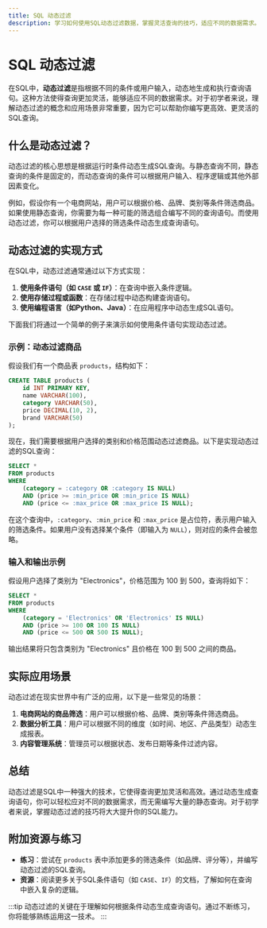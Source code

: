 ```yaml
---
title: SQL 动态过滤
description: 学习如何使用SQL动态过滤数据，掌握灵活查询的技巧，适应不同的数据需求。
---
```


# SQL 动态过滤

在SQL中，**动态过滤**是指根据不同的条件或用户输入，动态地生成和执行查询语句。这种方法使得查询更加灵活，能够适应不同的数据需求。对于初学者来说，理解动态过滤的概念和应用场景非常重要，因为它可以帮助你编写更高效、更灵活的SQL查询。

## 什么是动态过滤？

动态过滤的核心思想是根据运行时条件动态生成SQL查询。与静态查询不同，静态查询的条件是固定的，而动态查询的条件可以根据用户输入、程序逻辑或其他外部因素变化。

例如，假设你有一个电商网站，用户可以根据价格、品牌、类别等条件筛选商品。如果使用静态查询，你需要为每一种可能的筛选组合编写不同的查询语句。而使用动态过滤，你可以根据用户选择的筛选条件动态生成查询语句。

## 动态过滤的实现方式

在SQL中，动态过滤通常通过以下方式实现：

1. **使用条件语句（如 `CASE` 或 `IF`）**：在查询中嵌入条件逻辑。
2. **使用存储过程或函数**：在存储过程中动态构建查询语句。
3. **使用编程语言（如Python、Java）**：在应用程序中动态生成SQL语句。

下面我们将通过一个简单的例子来演示如何使用条件语句实现动态过滤。

### 示例：动态过滤商品

假设我们有一个商品表 `products`，结构如下：

```sql
CREATE TABLE products (
    id INT PRIMARY KEY,
    name VARCHAR(100),
    category VARCHAR(50),
    price DECIMAL(10, 2),
    brand VARCHAR(50)
);
```

现在，我们需要根据用户选择的类别和价格范围动态过滤商品。以下是实现动态过滤的SQL查询：

```sql
SELECT *
FROM products
WHERE 
    (category = :category OR :category IS NULL)
    AND (price >= :min_price OR :min_price IS NULL)
    AND (price <= :max_price OR :max_price IS NULL);
```

在这个查询中，`:category`、`:min_price` 和 `:max_price` 是占位符，表示用户输入的筛选条件。如果用户没有选择某个条件（即输入为 `NULL`），则对应的条件会被忽略。

### 输入和输出示例

假设用户选择了类别为 "Electronics"，价格范围为 100 到 500，查询将如下：

```sql
SELECT *
FROM products
WHERE 
    (category = 'Electronics' OR 'Electronics' IS NULL)
    AND (price >= 100 OR 100 IS NULL)
    AND (price <= 500 OR 500 IS NULL);
```

输出结果将只包含类别为 "Electronics" 且价格在 100 到 500 之间的商品。

## 实际应用场景

动态过滤在现实世界中有广泛的应用，以下是一些常见的场景：

1. **电商网站的商品筛选**：用户可以根据价格、品牌、类别等条件筛选商品。
2. **数据分析工具**：用户可以根据不同的维度（如时间、地区、产品类型）动态生成报表。
3. **内容管理系统**：管理员可以根据状态、发布日期等条件过滤内容。

## 总结

动态过滤是SQL中一种强大的技术，它使得查询更加灵活和高效。通过动态生成查询语句，你可以轻松应对不同的数据需求，而无需编写大量的静态查询。对于初学者来说，掌握动态过滤的技巧将大大提升你的SQL能力。

## 附加资源与练习

- **练习**：尝试在 `products` 表中添加更多的筛选条件（如品牌、评分等），并编写动态过滤的SQL查询。
- **资源**：阅读更多关于SQL条件语句（如 `CASE`、`IF`）的文档，了解如何在查询中嵌入复杂的逻辑。

:::tip
动态过滤的关键在于理解如何根据条件动态生成查询语句。通过不断练习，你将能够熟练运用这一技术。
:::